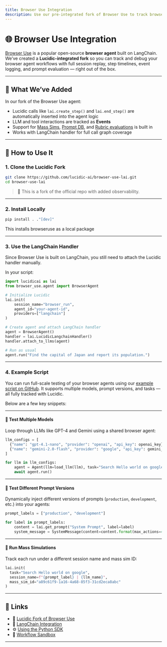 ```yaml
---
title: Browser Use Integration
description: Use our pre-integrated fork of Browser Use to track browser agent sessions with full Lucidic observability.
---
```


# 🌐 Browser Use Integration

[Browser Use](https://github.com/openaccess-ai-collective/browser-agent) is a popular open-source **browser agent** built on LangChain. We’ve created a **Lucidic-integrated fork** so you can track and debug your browser agent workflows with full session replay, step timelines, event logging, and prompt evaluation — right out of the box.

---

## 🚀 What We’ve Added

In our fork of the Browser Use agent:

- Lucidic calls like `lai.create_step()` and `lai.end_step()` are automatically inserted into the agent logic
- LLM and tool interactions are tracked as **Events**
- Support for [Mass Sims](/features/mass-sims), [Prompt DB](/features/prompt-db), and [Rubric evaluations](/features/rubric) is built in
- Works with LangChain handler for full call graph coverage

---

## 🧭 How to Use It

### 1. Clone the Lucidic Fork

```bash
git clone https://github.com/lucidic-ai/browser-use-lai.git
cd browser-use-lai
```

> 📘 This is a fork of the official repo with added observability.

---

### 2. Install Locally

```bash
pip install . ."[dev]"
```

This installs browseruse as a local package

---

### 3. Use the LangChain Handler

Since Browser Use is built on LangChain, you still need to attach the Lucidic handler manually.

In your script:

```python
import lucidicai as lai
from browser_use.agent import BrowserAgent

# Initialize Lucidic
lai.init(
    session_name="browser_run",
    agent_id="your-agent-id",
    providers=["langchain"]
)

# Create agent and attach LangChain handler
agent = BrowserAgent()
handler = lai.LucidicLangchainHandler()
handler.attach_to_llms(agent)

# Run as usual
agent.run("Find the capital of Japan and report its population.")
```

---

### 4. Example Script

You can run full-scale testing of your browser agents using our [example script on GitHub](https://github.com/Lucidic-AI/browser-use-lai/blob/main/examples/models/test.py). It supports multiple models, prompt versions, and tasks — all fully tracked with Lucidic.

Below are a few key snippets:

---

#### 🔁 Test Multiple Models

Loop through LLMs like GPT-4 and Gemini using a shared browser agent:

```python
llm_configs = [
  {"name": "gpt-4.1-nano", "provider": "openai", "api_key": openai_key},
  {"name": "gemini-2.0-flash", "provider": "google", "api_key": gemini_key},
]

for llm in llm_configs:
    agent = Agent(llm=load_llm(llm), task="Search Hello world on google", browser=shared_browser)
    await agent.run()
```

---

#### 🧠 Test Different Prompt Versions

Dynamically inject different versions of prompts (`production`, `development`, etc.) into your agents:

```python
prompt_labels = ["production", "development"]

for label in prompt_labels:
    content = lai.get_prompt("System Prompt", label=label)
    system_message = SystemMessage(content=content.format(max_actions=4))
```

---

#### 🧪 Run Mass Simulations

Track each run under a different session name and mass sim ID:

```python
lai.init(
  task="Search Hello world on google",
  session_name=f"{prompt_label} | {llm_name}",
  mass_sim_id="a89c61f9-1a16-4a68-85f3-31cd2eca8abc"
)
```

---

## 🔗 Links

- 🔗 [Lucidic Fork of Browser Use](https://github.com/lucidic-ai/browser-use-lai)
- 📘 [LangChain Integration](/integrations/langchain)
- ⚙️ [Using the Python SDK](/getting-started/final-instructions)
- 🔬 [Workflow Sandbox](/features/workflow-sandbox)

---